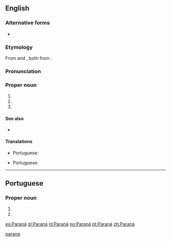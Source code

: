 {{also|paranã}}
==English==

===Alternative forms===
* {{l|en|Parana}}

===Etymology===
From {{etyl|es|en}} {{m|es|Paraná}} and {{etyl|pt|en}} {{m|pt|Paraná}}, both from {{etyl|tpw|en}}.

===Pronunciation===
{{rfp|lang=en}}

===Proper noun===
{{en-proper noun}}

# {{place|en|river|in central and southern|continent/South America}}
# {{place|en|state|macroregion/en:South Region|c/en:Brazil|capl=en:Curitiba}}
# {{place|en|city/provincial capital|province/en:Entre Ríos|c/en:Argentina}}

====See also====
* {{pedialite}}

====Translations====
{{trans-top|river in South America}}
* Portuguese: {{t|pt|Paraná|m}}
{{trans-mid}}
{{trans-bottom}}

{{trans-top|state in southern Brazil}}
* Portuguese: {{t|pt|Paraná|m}}
{{trans-mid}}
{{trans-bottom}}

{{trans-top|city in Argentina}}
{{trans-mid}}
{{trans-bottom}}

[[Category:English terms spelled with Á|parana]]

----

==Portuguese==

===Proper noun===
{{pt-proper noun|m}}

# {{place|pt|river|in central and southern|continent/South America|t1=Paraná|t2=Parana}}
# {{place|pt|state|macroregion/en:South Region|c/en:Brazil|capl=en:Curitiba|t1=Paraná|t2=Parana}}

[[eo:Paraná]]
[[gl:Paraná]]
[[nl:Paraná]]
[[no:Paraná]]
[[pt:Paraná]]
[[zh:Paraná]]